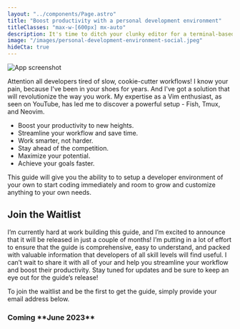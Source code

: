 ```yaml
---
layout: "../components/Page.astro"
title: "Boost productivity with a personal development environment"
titleClasses: "max-w-[600px] mx-auto"
description: It's time to ditch your clunky editor for a terminal-based workflow that will help you become a better developer and get more done, faster.
image: "/images/personal-development-environment-social.jpeg"
hideCta: true
---
```


<div class="mt-6 rounded-t-2xl border-2 border-b-0 border-[#999999] bg-black p-2 pb-0 lg:p-4 lg:pb-0">
  <img
    class="m-0 h-auto w-full rounded-t-lg p-0"
    src="/images/pde-screenshot.jpg"
    alt="App screenshot"
  />
</div>

Attention all developers tired of slow, cookie-cutter workflows! I know your pain, because I've been in your shoes for years. And I've got a solution that will revolutionize the way you work. My expertise as a Vim enthusiast, as seen on YouTube, has led me to discover a powerful setup - Fish, Tmux, and Neovim.

- Boost your productivity to new heights.
- Streamline your workflow and save time.
- Work smarter, not harder.
- Stay ahead of the competition.
- Maximize your potential.
- Achieve your goals faster.

This guide will give you the ability to to setup a developer environment of your own to start coding immediately and room to grow and customize anything to your own needs.

## Join the Waitlist

I’m currently hard at work building this guide, and I’m excited to announce that it will be released in just a couple of months! I’m putting in a lot of effort to ensure that the guide is comprehensive, easy to understand, and packed with valuable information that developers of all skill levels will find useful. I can’t wait to share it with all of your and help you streamline your workflow and boost their productivity. Stay tuned for updates and be sure to keep an eye out for the guide’s release!

To join the waitlist and be the first to get the guide, simply provide your email address below.

<h3 class="text-center">Coming **June 2023**</h3>


<PdeCtaInput client:visible />
